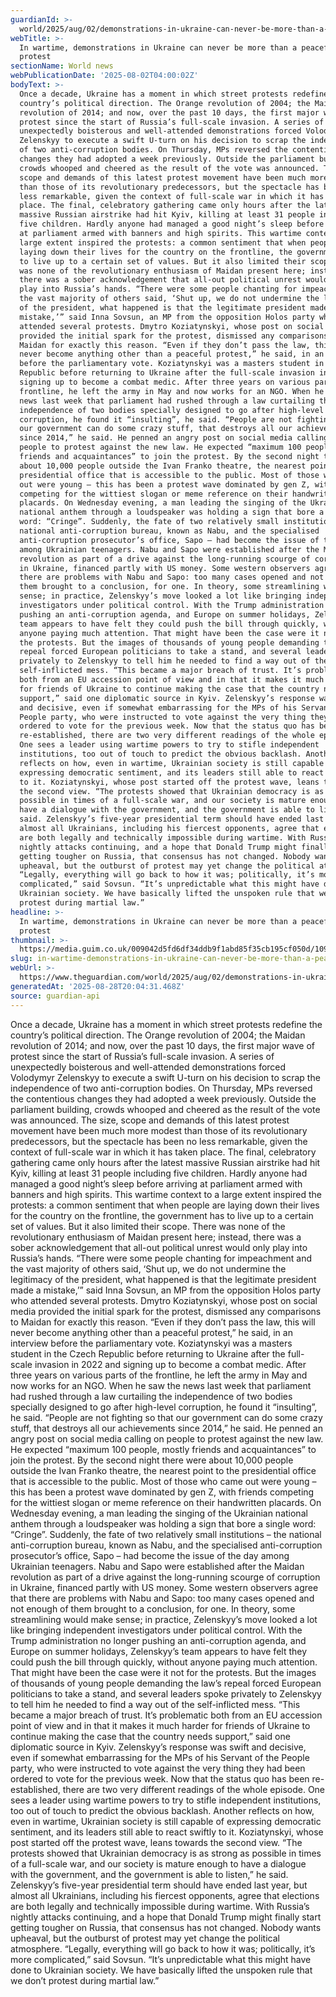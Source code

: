 ```yaml
---
guardianId: >-
  world/2025/aug/02/demonstrations-in-ukraine-can-never-be-more-than-a-peaceful-protest-russia
webTitle: >-
  In wartime, demonstrations in Ukraine can never be more than a peaceful
  protest
sectionName: World news
webPublicationDate: '2025-08-02T04:00:02Z'
bodyText: >-
  Once a decade, Ukraine has a moment in which street protests redefine the
  country’s political direction. The Orange revolution of 2004; the Maidan
  revolution of 2014; and now, over the past 10 days, the first major wave of
  protest since the start of Russia’s full-scale invasion. A series of
  unexpectedly boisterous and well-attended demonstrations forced Volodymyr
  Zelenskyy to execute a swift U-turn on his decision to scrap the independence
  of two anti-corruption bodies. On Thursday, MPs reversed the contentious
  changes they had adopted a week previously. Outside the parliament building,
  crowds whooped and cheered as the result of the vote was announced. The size,
  scope and demands of this latest protest movement have been much more modest
  than those of its revolutionary predecessors, but the spectacle has been no
  less remarkable, given the context of full-scale war in which it has taken
  place. The final, celebratory gathering came only hours after the latest
  massive Russian airstrike had hit Kyiv, killing at least 31 people including
  five children. Hardly anyone had managed a good night’s sleep before arriving
  at parliament armed with banners and high spirits. This wartime context to a
  large extent inspired the protests: a common sentiment that when people are
  laying down their lives for the country on the frontline, the government has
  to live up to a certain set of values. But it also limited their scope. There
  was none of the revolutionary enthusiasm of Maidan present here; instead,
  there was a sober acknowledgement that all-out political unrest would only
  play into Russia’s hands. “There were some people chanting for impeachment and
  the vast majority of others said, ‘Shut up, we do not undermine the legitimacy
  of the president, what happened is that the legitimate president made a
  mistake,’” said Inna Sovsun, an MP from the opposition Holos party who
  attended several protests. Dmytro Koziatynskyi, whose post on social media
  provided the initial spark for the protest, dismissed any comparisons to
  Maidan for exactly this reason. “Even if they don’t pass the law, this will
  never become anything other than a peaceful protest,” he said, in an interview
  before the parliamentary vote. Koziatynskyi was a masters student in the Czech
  Republic before returning to Ukraine after the full-scale invasion in 2022 and
  signing up to become a combat medic. After three years on various parts of the
  frontline, he left the army in May and now works for an NGO. When he saw the
  news last week that parliament had rushed through a law curtailing the
  independence of two bodies specially designed to go after high-level
  corruption, he found it “insulting”, he said. “People are not fighting so that
  our government can do some crazy stuff, that destroys all our achievements
  since 2014,” he said. He penned an angry post on social media calling on
  people to protest against the new law. He expected “maximum 100 people, mostly
  friends and acquaintances” to join the protest. By the second night there were
  about 10,000 people outside the Ivan Franko theatre, the nearest point to the
  presidential office that is accessible to the public. Most of those who came
  out were young – this has been a protest wave dominated by gen Z, with friends
  competing for the wittiest slogan or meme reference on their handwritten
  placards. On Wednesday evening, a man leading the singing of the Ukrainian
  national anthem through a loudspeaker was holding a sign that bore a single
  word: “Cringe”. Suddenly, the fate of two relatively small institutions – the
  national anti-corruption bureau, known as Nabu, and the specialised
  anti-corruption prosecutor’s office, Sapo – had become the issue of the day
  among Ukrainian teenagers. Nabu and Sapo were established after the Maidan
  revolution as part of a drive against the long-running scourge of corruption
  in Ukraine, financed partly with US money. Some western observers agree that
  there are problems with Nabu and Sapo: too many cases opened and not enough of
  them brought to a conclusion, for one. In theory, some streamlining would make
  sense; in practice, Zelenskyy’s move looked a lot like bringing independent
  investigators under political control. With the Trump administration no longer
  pushing an anti-corruption agenda, and Europe on summer holidays, Zelenskyy’s
  team appears to have felt they could push the bill through quickly, without
  anyone paying much attention. That might have been the case were it not for
  the protests. But the images of thousands of young people demanding the law’s
  repeal forced European politicians to take a stand, and several leaders spoke
  privately to Zelenskyy to tell him he needed to find a way out of the
  self-inflicted mess. “This became a major breach of trust. It’s problematic
  both from an EU accession point of view and in that it makes it much harder
  for friends of Ukraine to continue making the case that the country needs
  support,” said one diplomatic source in Kyiv. Zelenskyy’s response was swift
  and decisive, even if somewhat embarrassing for the MPs of his Servant of the
  People party, who were instructed to vote against the very thing they had been
  ordered to vote for the previous week. Now that the status quo has been
  re-established, there are two very different readings of the whole episode.
  One sees a leader using wartime powers to try to stifle independent
  institutions, too out of touch to predict the obvious backlash. Another
  reflects on how, even in wartime, Ukrainian society is still capable of
  expressing democratic sentiment, and its leaders still able to react swiftly
  to it. Koziatynskyi, whose post started off the protest wave, leans towards
  the second view. “The protests showed that Ukrainian democracy is as strong as
  possible in times of a full-scale war, and our society is mature enough to
  have a dialogue with the government, and the government is able to listen,” he
  said. Zelenskyy’s five-year presidential term should have ended last year, but
  almost all Ukrainians, including his fiercest opponents, agree that elections
  are both legally and technically impossible during wartime. With Russia’s
  nightly attacks continuing, and a hope that Donald Trump might finally start
  getting tougher on Russia, that consensus has not changed. Nobody wants
  upheaval, but the outburst of protest may yet change the political atmosphere.
  “Legally, everything will go back to how it was; politically, it’s more
  complicated,” said Sovsun. “It’s unpredictable what this might have done to
  Ukrainian society. We have basically lifted the unspoken rule that we don’t
  protest during martial law.”
headline: >-
  In wartime, demonstrations in Ukraine can never be more than a peaceful
  protest
thumbnail: >-
  https://media.guim.co.uk/009042d5fd6df34ddb9f1abd85f35cb195cf050d/109_0_4481_3585/500.jpg
slug: in-wartime-demonstrations-in-ukraine-can-never-be-more-than-a-peaceful-protest
webUrl: >-
  https://www.theguardian.com/world/2025/aug/02/demonstrations-in-ukraine-can-never-be-more-than-a-peaceful-protest-russia
generatedAt: '2025-08-28T20:04:31.468Z'
source: guardian-api
---
```

Once a decade, Ukraine has a moment in which street protests redefine the country’s political direction. The Orange revolution of 2004; the Maidan revolution of 2014; and now, over the past 10 days, the first major wave of protest since the start of Russia’s full-scale invasion. A series of unexpectedly boisterous and well-attended demonstrations forced Volodymyr Zelenskyy to execute a swift U-turn on his decision to scrap the independence of two anti-corruption bodies. On Thursday, MPs reversed the contentious changes they had adopted a week previously. Outside the parliament building, crowds whooped and cheered as the result of the vote was announced. The size, scope and demands of this latest protest movement have been much more modest than those of its revolutionary predecessors, but the spectacle has been no less remarkable, given the context of full-scale war in which it has taken place. The final, celebratory gathering came only hours after the latest massive Russian airstrike had hit Kyiv, killing at least 31 people including five children. Hardly anyone had managed a good night’s sleep before arriving at parliament armed with banners and high spirits. This wartime context to a large extent inspired the protests: a common sentiment that when people are laying down their lives for the country on the frontline, the government has to live up to a certain set of values. But it also limited their scope. There was none of the revolutionary enthusiasm of Maidan present here; instead, there was a sober acknowledgement that all-out political unrest would only play into Russia’s hands. “There were some people chanting for impeachment and the vast majority of others said, ‘Shut up, we do not undermine the legitimacy of the president, what happened is that the legitimate president made a mistake,’” said Inna Sovsun, an MP from the opposition Holos party who attended several protests. Dmytro Koziatynskyi, whose post on social media provided the initial spark for the protest, dismissed any comparisons to Maidan for exactly this reason. “Even if they don’t pass the law, this will never become anything other than a peaceful protest,” he said, in an interview before the parliamentary vote. Koziatynskyi was a masters student in the Czech Republic before returning to Ukraine after the full-scale invasion in 2022 and signing up to become a combat medic. After three years on various parts of the frontline, he left the army in May and now works for an NGO. When he saw the news last week that parliament had rushed through a law curtailing the independence of two bodies specially designed to go after high-level corruption, he found it “insulting”, he said. “People are not fighting so that our government can do some crazy stuff, that destroys all our achievements since 2014,” he said. He penned an angry post on social media calling on people to protest against the new law. He expected “maximum 100 people, mostly friends and acquaintances” to join the protest. By the second night there were about 10,000 people outside the Ivan Franko theatre, the nearest point to the presidential office that is accessible to the public. Most of those who came out were young – this has been a protest wave dominated by gen Z, with friends competing for the wittiest slogan or meme reference on their handwritten placards. On Wednesday evening, a man leading the singing of the Ukrainian national anthem through a loudspeaker was holding a sign that bore a single word: “Cringe”. Suddenly, the fate of two relatively small institutions – the national anti-corruption bureau, known as Nabu, and the specialised anti-corruption prosecutor’s office, Sapo – had become the issue of the day among Ukrainian teenagers. Nabu and Sapo were established after the Maidan revolution as part of a drive against the long-running scourge of corruption in Ukraine, financed partly with US money. Some western observers agree that there are problems with Nabu and Sapo: too many cases opened and not enough of them brought to a conclusion, for one. In theory, some streamlining would make sense; in practice, Zelenskyy’s move looked a lot like bringing independent investigators under political control. With the Trump administration no longer pushing an anti-corruption agenda, and Europe on summer holidays, Zelenskyy’s team appears to have felt they could push the bill through quickly, without anyone paying much attention. That might have been the case were it not for the protests. But the images of thousands of young people demanding the law’s repeal forced European politicians to take a stand, and several leaders spoke privately to Zelenskyy to tell him he needed to find a way out of the self-inflicted mess. “This became a major breach of trust. It’s problematic both from an EU accession point of view and in that it makes it much harder for friends of Ukraine to continue making the case that the country needs support,” said one diplomatic source in Kyiv. Zelenskyy’s response was swift and decisive, even if somewhat embarrassing for the MPs of his Servant of the People party, who were instructed to vote against the very thing they had been ordered to vote for the previous week. Now that the status quo has been re-established, there are two very different readings of the whole episode. One sees a leader using wartime powers to try to stifle independent institutions, too out of touch to predict the obvious backlash. Another reflects on how, even in wartime, Ukrainian society is still capable of expressing democratic sentiment, and its leaders still able to react swiftly to it. Koziatynskyi, whose post started off the protest wave, leans towards the second view. “The protests showed that Ukrainian democracy is as strong as possible in times of a full-scale war, and our society is mature enough to have a dialogue with the government, and the government is able to listen,” he said. Zelenskyy’s five-year presidential term should have ended last year, but almost all Ukrainians, including his fiercest opponents, agree that elections are both legally and technically impossible during wartime. With Russia’s nightly attacks continuing, and a hope that Donald Trump might finally start getting tougher on Russia, that consensus has not changed. Nobody wants upheaval, but the outburst of protest may yet change the political atmosphere. “Legally, everything will go back to how it was; politically, it’s more complicated,” said Sovsun. “It’s unpredictable what this might have done to Ukrainian society. We have basically lifted the unspoken rule that we don’t protest during martial law.”

